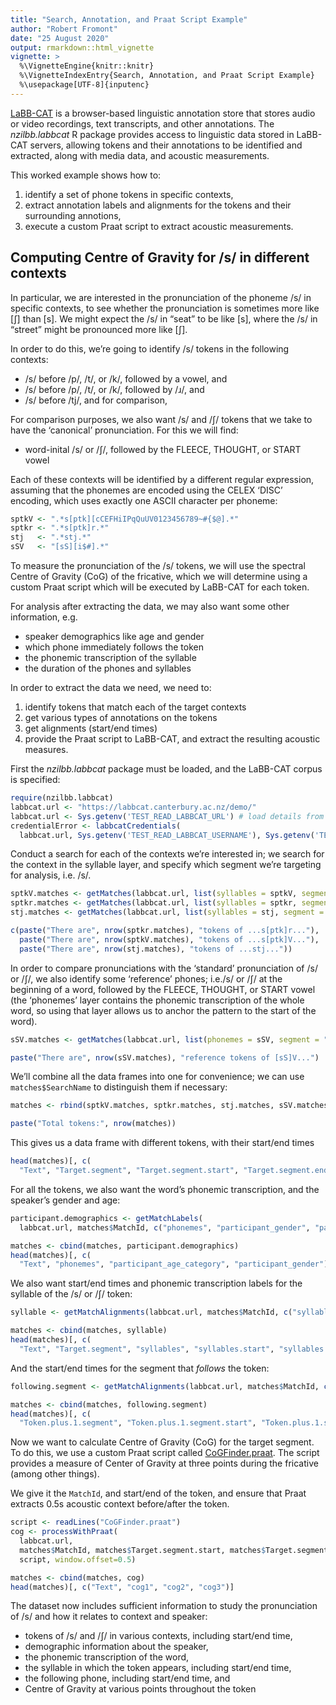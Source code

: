 ```yaml
---
title: "Search, Annotation, and Praat Script Example"
author: "Robert Fromont"
date: "25 August 2020"
output: rmarkdown::html_vignette
vignette: >
  %\VignetteEngine{knitr::knitr}
  %\VignetteIndexEntry{Search, Annotation, and Praat Script Example}
  %\usepackage[UTF-8]{inputenc}
---
```



[LaBB-CAT](https://labbcat.canterbury.ac.nz) is a browser-based linguistic annotation store that stores audio or video recordings, 
text transcripts, and other annotations. The *nzilbb.labbcat* R package provides access to linguistic data stored in LaBB-CAT 
servers, allowing tokens and their annotations to be identified and extracted, along with media data, and acoustic measurements.

This worked example shows how to:

1. identify a set of phone tokens in specific contexts, 
2. extract annotation labels and alignments for the tokens and their surrounding annotions,
3. execute a custom Praat script to extract acoustic measurements.

## Computing Centre of Gravity for /s/ in different contexts

In particular, we are interested in the pronunciation of the phoneme /s/ in specific contexts, to see whether the pronunciation is 
sometimes more like [ʃ] than [s]. We might expect the /s/ in "seat" to be like [s], where the /s/ in "street" might be pronounced 
more like [ʃ].

In order to do this, we're going to identify /s/ tokens in the following contexts:

* /s/ before /p/, /t/, or /k/, followed by a vowel, and
* /s/ before /p/, /t/, or /k/, followed by /ɹ/, and
* /s/ before /tj/, and for comparison,

For comparison purposes, we also want /s/ and /ʃ/ tokens that we take to have the 'canonical' pronunciation. For this we will find:

* word-inital /s/ or /ʃ/, followed by the FLEECE, THOUGHT, or START vowel

Each of these contexts will be identified by a different regular expression, assuming that the phonemes are encoded using the
CELEX 'DISC' encoding, which uses exactly one ASCII character per phoneme:

```r
sptkV <- ".*s[ptk][cCEFHiIPqQuUV0123456789~#{$@].*"
sptkr <- ".*s[ptk]r.*"
stj   <- ".*stj.*"
sSV   <- "[sS][i$#].*"
```

To measure the pronunciation of the /s/ tokens, we will use the spectral Centre of Gravity (CoG) of the fricative, which we will
determine using a custom Praat script which will be executed by LaBB-CAT for each token.

For analysis after extracting the data, we may also want some other information, e.g.

* speaker demographics like age and gender
* which phone immediately follows the token
* the phonemic transcription of the syllable
* the duration of the phones and syllables

In order to extract the data we need, we need to:

1. identify tokens that match each of the target contexts
2. get various types of annotations on the tokens
3. get alignments (start/end times)
4. provide the Praat script to LaBB-CAT, and extract the resulting acoustic measures.

First the *nzilbb.labbcat* package must be loaded, and the LaBB-CAT corpus is specified:

```r
require(nzilbb.labbcat)
labbcat.url <- "https://labbcat.canterbury.ac.nz/demo/"
labbcat.url <- Sys.getenv('TEST_READ_LABBCAT_URL') # load details from .Renviron file
credentialError <- labbcatCredentials(
  labbcat.url, Sys.getenv('TEST_READ_LABBCAT_USERNAME'), Sys.getenv('TEST_READ_LABBCAT_PASSWORD'))
```

Conduct a search for each of the contexts we're interested in; we search for the context in the syllable layer, and specify 
which segment we're targeting for analysis, i.e. /s/.

```r
sptkV.matches <- getMatches(labbcat.url, list(syllables = sptkV, segment = "s"))
sptkr.matches <- getMatches(labbcat.url, list(syllables = sptkr, segment = "s"))
stj.matches <- getMatches(labbcat.url, list(syllables = stj, segment = "s"))

c(paste("There are", nrow(sptkr.matches), "tokens of ...s[ptk]r..."),
  paste("There are", nrow(sptkV.matches), "tokens of ...s[ptk]V..."),
  paste("There are", nrow(stj.matches), "tokens of ...stj..."))
```

In order to compare pronunciations with the 'standard' pronunciation of  /s/ or /ʃ/, we also identify some 'reference' phones;
i.e./s/ or /ʃ/ at the beginning of a word, followed by  the FLEECE, THOUGHT, or START vowel (the 'phonemes' layer contains the phonemic transcription of the whole word, so using that layer allows us to anchor the pattern to the start of the word).

```r
sSV.matches <- getMatches(labbcat.url, list(phonemes = sSV, segment = "[sS]"))

paste("There are", nrow(sSV.matches), "reference tokens of [sS]V...")
```

We'll combine all the data frames into one for convenience; we can use `matches$SearchName` to distinguish them if necessary:

```r
matches <- rbind(sptkV.matches, sptkr.matches, stj.matches, sSV.matches)

paste("Total tokens:", nrow(matches))
```

This gives us a data frame with different tokens, with their start/end times

```r
head(matches)[, c(
  "Text", "Target.segment", "Target.segment.start", "Target.segment.end")]
```

For all the tokens, we also want the word's phonemic transcription, and the speaker's gender and age:

```r
participant.demographics <- getMatchLabels(
  labbcat.url, matches$MatchId, c("phonemes", "participant_gender", "participant_age_category"))

matches <- cbind(matches, participant.demographics)
head(matches)[, c(
  "Text", "phonemes", "participant_age_category", "participant_gender")]
```

We also want start/end times and phonemic transcription labels for the syllable of the /s/ or /ʃ/ token:

```r
syllable <- getMatchAlignments(labbcat.url, matches$MatchId, c("syllables"))

matches <- cbind(matches, syllable)
head(matches)[, c(
  "Text", "Target.segment", "syllables", "syllables.start", "syllables.end")]
```

And the start/end times for the segment that *follows* the token:

```r
following.segment <- getMatchAlignments(labbcat.url, matches$MatchId, c("segment"), target.offset = 1)

matches <- cbind(matches, following.segment)
head(matches)[, c(
  "Token.plus.1.segment", "Token.plus.1.segment.start", "Token.plus.1.segment.end")]
```

Now we want to calculate Centre of Gravity (CoG) for the target segment. To do this, we use a custom Praat script
called [CoGFinder.praat](https://github.com/nzilbb/labbcat-R/blob/master/vignettes/examples/CoGFinder.praat). The script provides a measure of Center of Gravity at three points during the fricative 
(among other things).

We give it the `MatchId`, and start/end of the token, and ensure that Praat extracts 0.5s acoustic context before/after 
the token.

```r
script <- readLines("CoGFinder.praat")
cog <- processWithPraat(
  labbcat.url,
  matches$MatchId, matches$Target.segment.start, matches$Target.segment.end,
  script, window.offset=0.5)

matches <- cbind(matches, cog)
head(matches)[, c("Text", "cog1", "cog2", "cog3")]
```

The dataset now includes sufficient information to study the pronunciation of /s/ and how it relates to context and speaker:

* tokens of /s/ and /ʃ/ in various contexts, including start/end time,
* demographic information about the speaker,
* the phonemic transcription of the word,
* the syllable in which the token appears, including start/end time,
* the following phone, including start/end time, and
* Centre of Gravity at various points throughout the token

